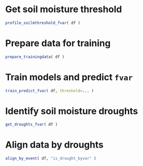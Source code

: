 # Get soil moisture threshold

```r
profile_soilmthreshold_fvar( df )
```

# Prepare data for training

```r
prepare_trainingdata( df )
```

# Train models and predict `fvar`

```r
train_predict_fvar( df, threshold=... )
```

# Identify soil moisture droughts

```r
get_droughts_fvar( df )
```

# Align data by droughts

```r
align_by_event( df, "is_drought_byvar" )
```
